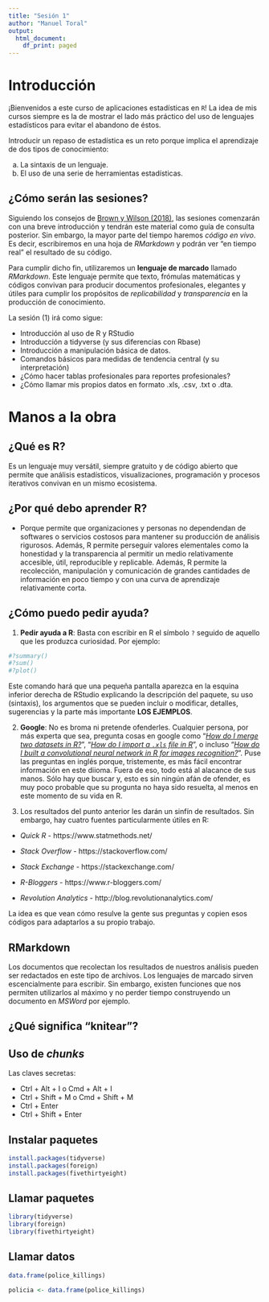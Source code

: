 ```yaml
---
title: "Sesión 1"
author: "Manuel Toral"
output:
  html_document:
    df_print: paged
---
```


# Introducción

¡Bienvenidos a este curso de aplicaciones estadísticas en `R`! La idea de mis cursos siempre es la de mostrar el lado más práctico del uso de lenguajes estadísticos para evitar el abandono de éstos. 

Introducir un repaso de estadística es un reto porque implica el aprendizaje de dos tipos de conocimiento:

a. La sintaxis de un lenguaje.
b. El uso de una serie de herramientas estadísticas.

## ¿Cómo serán las sesiones?

Siguiendo los consejos de [Brown y Wilson (2018)](https://journals.plos.org/ploscompbiol/article/file?id=10.1371/journal.pcbi.1006023&type=printable), las sesiones comenzarán con una breve introducción y tendrán este material como guía de consulta posterior. Sin embargo, la mayor parte del tiempo haremos *código en vivo*. Es decir, escribiremos en una hoja de *RMarkdown* y podrán ver "en tiempo real" el resultado de su código.

Para cumplir dicho fin, utilizaremos un **lenguaje de marcado** llamado *RMarkdown*. Este lenguaje permite que texto, frómulas matemáticas y códigos convivan para producir documentos profesionales, elegantes y útiles para cumplir los propósitos de *replicabilidad* y *transparencia* en la producción de conocimiento.

La sesión (1) irá como sigue:


- Introducción al uso de R y RStudio
- Introducción a tidyverse (y sus diferencias con Rbase)
- Introducción a manipulación básica de datos.
- Comandos básicos para medidas de tendencia central (y su interpretación)
- ¿Cómo hacer tablas profesionales para reportes profesionales?
- ¿Cómo llamar mis propios datos en formato .xls, .csv, .txt o .dta.

# Manos a la obra

## ¿Qué es R? 

Es un lenguaje muy versátil, siempre gratuito y de código abierto que permite que análisis estadísticos, visualizaciones, programación y procesos iterativos convivan en un mismo ecosistema. 

## ¿Por qué debo aprender R?

- Porque permite que organizaciones y personas no dependendan de softwares o servicios costosos para mantener su producción de análisis rigurosos. Además, R permite perseguir valores elementales como la honestidad y la transparencia al permitir un medio relativamente accesible, útil, reproducible y replicable. Además, R permite la recolección, manipulación y comunicación de grandes cantidades de información en poco tiempo y con una curva de aprendizaje relativamente corta.


## ¿Cómo puedo pedir ayuda?

1. **Pedir ayuda a R**: Basta con escribir en R el símbolo `?` seguido de aquello que les produzca curiosidad. Por ejemplo:

```r
#?summary()
#?sum()
#?plot()
```


Este comando hará que una pequeña pantalla aparezca en la esquina inferior derecha de RStudio explicando la descripción del paquete, su uso (sintaxis), los argumentos que se pueden incluir o modificar, detalles, sugerencias y la parte más importante **LOS EJEMPLOS**.


2. **Google**: No es broma ni pretende ofenderles. Cualquier persona, por más experta que sea, pregunta cosas en google como "*[How do I merge two datasets in R?](https://www.statmethods.net/management/merging.html)*", "*[How do I import a `.xls` file in R](https://www.r-bloggers.com/read-excel-files-from-r/)*", o incluso "*[How do I built a convolutional neural network in R for images recognition?](https://www.r-bloggers.com/image-recognition-tutorial-in-r-using-deep-convolutional-neural-networks-mxnet-package/)*". Puse las preguntas en inglés porque, tristemente, es más fácil encontrar información en este diioma. Fuera de eso, todo está al alacance de sus manos. Sólo hay que buscar y, esto es sin ningún afán de ofender, es muy poco probable que su progunta no haya sido resuelta, al menos en este momento de su vida en R. 

3. Los resultados del punto anterior les darán un sinfín de resultados. Sin embargo, hay cuatro fuentes particularmente útiles en R:

- *Quick R* - https://www.statmethods.net/

- *Stack Overflow* - https://stackoverflow.com/

- *Stack Exchange* - https://stackexchange.com/

- *R-Bloggers* - https://www.r-bloggers.com/

- *Revolution Analytics* - http://blog.revolutionanalytics.com/

La idea es que vean cómo resulve la gente sus preguntas y copien esos códigos para adaptarlos a su propio trabajo.



## RMarkdown

Los documentos que recolectan los resultados de nuestros análisis pueden ser redactados en este tipo de archivos. Los lenguajes de marcado sirven escencialmente para escribir. Sin embargo, existen funciones que nos permiten utilizarlos al máximo y no perder tiempo construyendo un documento en *MSWord* por ejemplo.

## ¿Qué significa "knitear"?

## Uso de *chunks*

Las claves secretas:

- Ctrl + Alt + I o Cmd + Alt + I
- Ctrl + Shift + M o Cmd + Shift + M
- Ctrl + Enter
- Ctrl + Shift + Enter



## Instalar paquetes

```r
install.packages(tidyverse)
install.packages(foreign)
install.packages(fivethirtyeight)
```

## Llamar paquetes

```r
library(tidyverse)
library(foreign)
library(fivethirtyeight)
```


## Llamar datos


```r
data.frame(police_killings)

policia <- data.frame(police_killings)

```



